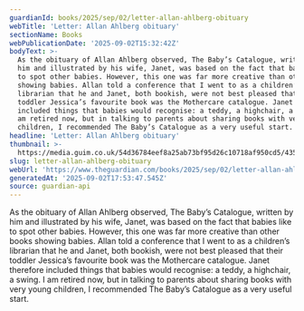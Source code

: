 ```yaml
---
guardianId: books/2025/sep/02/letter-allan-ahlberg-obituary
webTitle: 'Letter: Allan Ahlberg obituary'
sectionName: Books
webPublicationDate: '2025-09-02T15:32:42Z'
bodyText: >-
  As the obituary of Allan Ahlberg observed, The Baby’s Catalogue, written by
  him and illustrated by his wife, Janet, was based on the fact that babies like
  to spot other babies. However, this one was far more creative than other books
  showing babies. Allan told a conference that I went to as a children’s
  librarian that he and Janet, both bookish, were not best pleased that their
  toddler Jessica’s favourite book was the Mothercare catalogue. Janet therefore
  included things that babies would recognise: a teddy, a highchair, a swing. I
  am retired now, but in talking to parents about sharing books with very young
  children, I recommended The Baby’s Catalogue as a very useful start.
headline: 'Letter: Allan Ahlberg obituary'
thumbnail: >-
  https://media.guim.co.uk/54d36784eef8a25ab73bf95d26c10718af950cd5/435_0_3885_3108/500.jpg
slug: letter-allan-ahlberg-obituary
webUrl: 'https://www.theguardian.com/books/2025/sep/02/letter-allan-ahlberg-obituary'
generatedAt: '2025-09-02T17:53:47.545Z'
source: guardian-api
---
```

As the obituary of Allan Ahlberg observed, The Baby’s Catalogue, written by him and illustrated by his wife, Janet, was based on the fact that babies like to spot other babies. However, this one was far more creative than other books showing babies. Allan told a conference that I went to as a children’s librarian that he and Janet, both bookish, were not best pleased that their toddler Jessica’s favourite book was the Mothercare catalogue. Janet therefore included things that babies would recognise: a teddy, a highchair, a swing. I am retired now, but in talking to parents about sharing books with very young children, I recommended The Baby’s Catalogue as a very useful start.
